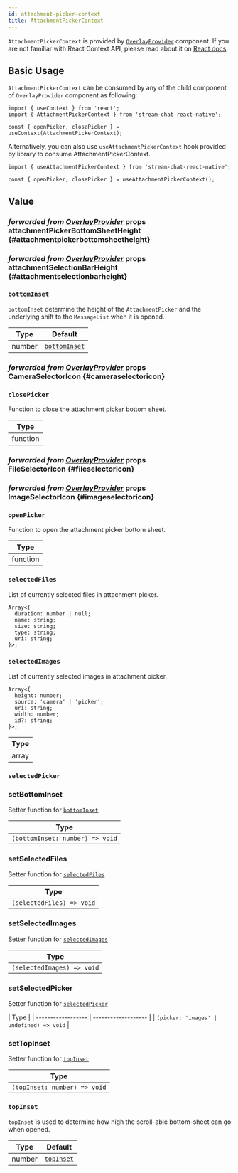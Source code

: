 ```yaml
---
id: attachment-picker-context
title: AttachmentPickerContext
---
```




`AttachmentPickerContext` is provided by [`OverlayProvider`](../core-components/overlay-provider.mdx) component. If you are not familiar with React Context API, please read about it on [React docs](https://reactjs.org/docs/context.html).

## Basic Usage

`AttachmentPickerContext` can be consumed by any of the child component of `OverlayProvider` component as following:

```tsx
import { useContext } from 'react';
import { AttachmentPickerContext } from 'stream-chat-react-native';

const { openPicker, closePicker } = useContext(AttachmentPickerContext);
```

Alternatively, you can also use `useAttachmentPickerContext` hook provided by library to consume AttachmentPickerContext.

```tsx
import { useAttachmentPickerContext } from 'stream-chat-react-native';

const { openPicker, closePicker } = useAttachmentPickerContext();
```

## Value

### <div class="label description">_forwarded from [OverlayProvider](../core-components/overlay-provider.mdx#attachmentpickerbottomsheetheight)_ props</div> attachmentPickerBottomSheetHeight \{#attachmentpickerbottomsheetheight}

<AttachmentPickerBottomSheetHeight />

### <div class="label description">_forwarded from [OverlayProvider](../core-components/overlay-provider.mdx#attachmentselectionbarheight)_ props</div> attachmentSelectionBarHeight \{#attachmentselectionbarheight}

<AttachmentSelectionBarHeight />

### `bottomInset`

`bottomInset` determine the height of the `AttachmentPicker` and the underlying shift to the `MessageList` when it is opened.

| Type   | Default                                                             |
| ------ | ------------------------------------------------------------------- |
| number | [`bottomInset`](../../core-components/overlay-provider#bottominset) |

### <div class="label description">_forwarded from [OverlayProvider](../../core-components/overlay-provider#cameraselectoricon)_ props</div> CameraSelectorIcon \{#cameraselectoricon}

<CameraSelectorIcon />

### `closePicker`

Function to close the attachment picker bottom sheet.

| Type     |
| -------- |
| function |

### <div class="label description">_forwarded from [OverlayProvider](../../core-components/overlay-provider#fileselectoricon)_ props</div> FileSelectorIcon \{#fileselectoricon}

<FileSelectorIcon />

### <div class="label description">_forwarded from [OverlayProvider](../../core-components/overlay-provider#imageselectoricon)_ props</div> ImageSelectorIcon \{#imageselectoricon}

<ImageSelectorIcon />

### `openPicker`

Function to open the attachment picker bottom sheet.

| Type     |
| -------- |
| function |

### `selectedFiles`

List of currently selected files in attachment picker.

```tsx
Array<{
  duration: number | null;
  name: string;
  size: string;
  type: string;
  uri: string;
}>;
```

### `selectedImages`

List of currently selected images in attachment picker.

```tsx
Array<{
  height: number;
  source: 'camera' | 'picker';
  uri: string;
  width: number;
  id?: string;
}>;
```

| Type  |
| ----- |
| array |

### `selectedPicker`

<SelectedPicker />

### setBottomInset

Setter function for [`bottomInset`](#bottominset)

| Type                            |
| ------------------------------- |
| `(bottomInset: number) => void` |

### setSelectedFiles

Setter function for [`selectedFiles`](#selectedFiles)

| Type                      |
| ------------------------- |
| `(selectedFiles) => void` |

### setSelectedImages

Setter function for [`selectedImages`](#selectedimages)

| Type                       |
| -------------------------- |
| `(selectedImages) => void` |

### setSelectedPicker

Setter function for [`selectedPicker`](#selectedpicker)

| Type               |
| ------------------ | ------------------- |
| `(picker: 'images' | undefined) => void` |

### setTopInset

Setter function for [`topInset`](#topinset)

| Type                         |
| ---------------------------- |
| `(topInset: number) => void` |

### `topInset`

`topInset` is used to determine how high the scroll-able bottom-sheet can go when opened.

| Type   | Default                                                        |
| ------ | -------------------------------------------------------------- |
| number | [`topInset`](../core-components/overlay-provider.mdx#topInset) |
